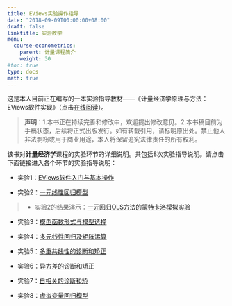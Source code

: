 ```yaml
---
title: EViews实验操作指导
date: "2018-09-09T00:00:00+08:00"
draft: false
linktitle: 实验教学
menu:
  course-econometrics:
    parent: 计量课程简介
    weight: 30
#toc: true
type: docs
math: true
---
```



这是本人目前正在编写的一本实验指导教材——《计量经济学原理与方法：EViews软件实现》（点击[在线阅读](https://book.huhuaping.com/)）。

> **声明**：1.本书正在持续完善和修改中，欢迎提出修改意见。2.本书稿目前为手稿状态，后续将正式出版发行。如有转载引用，请标明原出处。禁止他人非法剽窃或用于商业用途，本人将保留追究法律责任的所有权利。

该书对**计量经济学**课程的实验环节的详细说明。共包括8次实验指导说明。请点击下面链接进入各个环节的实验指导说明：

- 实验1：[EViews软件入门与基本操作](https://book.huhuaping.com/introduction.html)

- 实验2：[一元线性回归模型](https://book.huhuaping.com/simple-regression.html)


> - 实验2的结果演示：[一元回归OLS方法的蒙特卡洛模拟实验](/course-econometrics/lab/lab2-monte.html)


- 实验3：[模型函数形式与模型选择](https://book.huhuaping.com/introduction.html)

- 实验4：[多元线性回归及矩阵运算](https://book.huhuaping.com/matrix-regression.html)

- 实验5：[多重共线性的诊断和矫正](https://book.huhuaping.com/multilinearity.html)

- 实验6：[异方差的诊断和矫正](https://book.huhuaping.com/heteroskedasticity.html)

- 实验7：[自相关的诊断和矫](https://book.huhuaping.com/auto-correlation.html)

- 实验8：[虚拟变量回归模型](https://book.huhuaping.com/dummy-variable.html)


